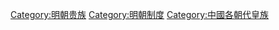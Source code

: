 [[Category:明朝贵族|Category:明朝贵族]]
[[Category:明朝制度|Category:明朝制度]]
[[Category:中國各朝代皇族|Category:中國各朝代皇族]]